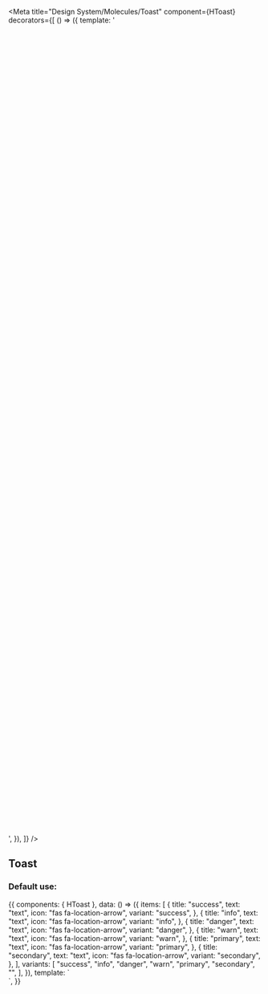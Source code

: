 
<Meta
  title="Design System/Molecules/Toast"
  component={HToast}
  decorators={[
    () => ({
      template:
        '<div style="transform: scale(1); height: 40vh; position: relative;"><story/></div>',
    }),
  ]}
/>

## Toast

### Default use:

<Canvas>
  <Story
    name="Default use"
  >
    {{
      components: { HToast },
      data: () => ({
        items: [
          {
            title: "success",
            text: "text",
            icon: "fas fa-location-arrow",
            variant: "success",
          },
          {
            title: "info",
            text: "text",
            icon: "fas fa-location-arrow",
            variant: "info",
          },
          {
            title: "danger",
            text: "text",
            icon: "fas fa-location-arrow",
            variant: "danger",
          },
          {
            title: "warn",
            text: "text",
            icon: "fas fa-location-arrow",
            variant: "warn",
          },
          {
            title: "primary",
            text: "text",
            icon: "fas fa-location-arrow",
            variant: "primary",
          },
          {
            title: "secondary",
            text: "text",
            icon: "fas fa-location-arrow",
            variant: "secondary",
          },
        ],
        variants: [
          "success",
          "info",
          "danger",
          "warn",
          "primary",
          "secondary",
          "",
        ],
      }),
      template: `
        <div>
          <h-toast :items="items" />
        </div>
        `,
    }}
  </Story>
</Canvas>

<ArgsTable of={HToast} />
